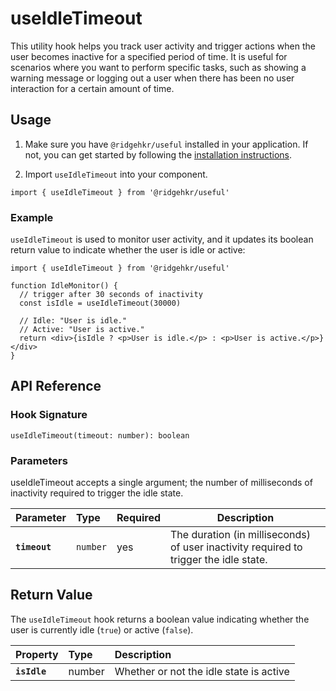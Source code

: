 # useIdleTimeout

This utility hook helps you track user activity and trigger actions when the user becomes inactive for a specified period of time. It is useful for scenarios where you want to perform specific tasks, such as showing a warning message or logging out a user when there has been no user interaction for a certain amount of time.

## Usage

1. Make sure you have `@ridgehkr/useful` installed in your application. If not, you can get started by following the [installation instructions](/#getting-started).

2. Import `useIdleTimeout` into your component.

```tsx
import { useIdleTimeout } from '@ridgehkr/useful'
```

### Example

`useIdleTimeout` is used to monitor user activity, and it updates its boolean return value to indicate whether the user is idle or active:

```tsx /useIdleTimeout/ filename="IdleMonitor.tsx"
import { useIdleTimeout } from '@ridgehkr/useful'

function IdleMonitor() {
  // trigger after 30 seconds of inactivity
  const isIdle = useIdleTimeout(30000)

  // Idle: "User is idle."
  // Active: "User is active."
  return <div>{isIdle ? <p>User is idle.</p> : <p>User is active.</p>}</div>
}
```

## API Reference

### Hook Signature

```tsx
useIdleTimeout(timeout: number): boolean
```

### Parameters

useIdleTimeout accepts a single argument; the number of milliseconds of inactivity required to trigger the idle state.

| Parameter     | Type     | Required | Description                                                                           |
| :------------ | :------- | :------- | ------------------------------------------------------------------------------------- |
| **`timeout`** | `number` | yes      | The duration (in milliseconds) of user inactivity required to trigger the idle state. |

## Return Value

The `useIdleTimeout` hook returns a boolean value indicating whether the user is currently idle (`true`) or active (`false`).

| Property     | Type   | Description                             |
| :----------- | :----- | :-------------------------------------- |
| **`isIdle`** | number | Whether or not the idle state is active |
